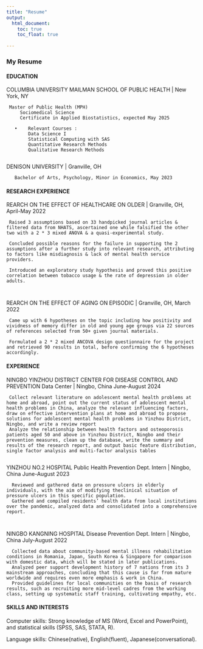 ```yaml
---
title: "Resume"
output: 
  html_document:
    toc: true
    toc_float: true
    
---
```


### My Resume


#### EDUCATION

COLUMBIA UNIVERSITY MAILMAN SCHOOL OF PUBLIC HEALTH | New York, NY

     Master of Public Health (MPH)
         Sociomedical Science
         Certificate in Applied Biostatistics, expected May 2025
     
       •	Relevant Courses : 
            Data Science I
            Statistical Computing with SAS
            Quantitative Research Methods
            Qualitative Research Methods
     

DENISON UNIVERSITY | Granville, OH

       Bachelor of Arts, Psychology, Minor in Economics, May 2023



#### RESEARCH EXPERIENCE
REARCH ON THE EFFECT OF HEALTHCARE ON OLDER   |     Granville, OH, April-May 2022

     Raised 3 assumptions based on 33 handpicked journal articles & filtered data from NHATS, ascertained one while falsified the other two with a 2 * 3 mixed ANOVA & a quasi-experimental study.
     
     Concluded possible reasons for the failure in supporting the 2 assumptions after a further study into relevant research, attributing to factors like misdiagnosis & lack of mental health service providers.
     
     Introduced an exploratory study hypothesis and proved this positive correlation between tobacco usage & the rate of depression in older adults.
     
     
REARCH ON THE EFFECT OF AGING ON EPISODIC      |        Granville, OH, March 2022

     Came up with 6 hypotheses on the topic including how positivity and vividness of memory differ in old and young age groups via 22 sources of references selected from 50+ given journal materials.
     
     Formulated a 2 * 2 mixed ANCOVA design questionnaire for the project and retrieved 90 results in total, before confirming the 6 hypotheses accordingly.



#### EXPERIENCE

NINGBO YINZHOU DISTRICT CENTER FOR DISEASE CONTROL AND PREVENTION Data Center  | Ningbo, China June-August 2024

     Collect relevant literature on adolescent mental health problems at home and abroad, point out the current status of adolescent mental health problems in China, analyze the relevant influencing factors, draw on effective intervention plans at home and abroad to propose solutions for adolescent mental health problems in Yinzhou District, Ningbo, and write a review report 
     Analyze the relationship between health factors and osteoporosis patients aged 50 and above in Yinzhou District, Ningbo and their prevention measures, clean up the database, write the summary and results of the research report, and output basic feature distribution, single factor analysis and multi-factor analysis tables
     
YINZHOU NO.2 HOSPITAL   Public Health Prevention Dept. Intern  |   Ningbo, China    June-August 2023

      Reviewed and gathered data on pressure ulcers in elderly individuals, with the aim of modifying theclinical situation of pressure ulcers in this specific population.
      Gathered and compiled residents’ health data from local institutions over the pandemic, analyzed data and consolidated into a comprehensive report.
      
      
NINGBO KANGNING HOSPITAL   Disease Prevention Dept. Intern  |     Ningbo, China    July-August 2022

      Collected data about community-based mental illness rehabilitation conditions in Romania, Japan, South Korea & Singapore for comparison with domestic data, which will be stated in later publications.
      Analyzed peer support development history of 7 nations from its 3 mainstream approaches, concluding that this cause is far from mature worldwide and requires even more emphasis & work in China.
      Provided guidelines for local communities on the basis of research results, such as recruiting more mid-level cadres from the working class, setting up systematic staff training, cultivating empathy, etc.


#### SKILLS AND INTERESTS

Computer skills: Strong knowledge of MS (Word, Excel and PowerPoint), and statistical skills (SPSS, SAS, STATA, R).

Language skills: Chinese(native), English(fluent), Japanese(conversational).





